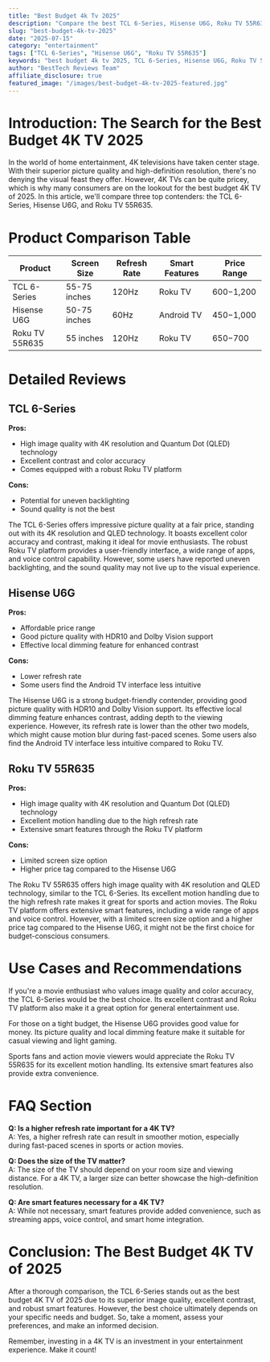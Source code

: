 ```yaml
---
title: "Best Budget 4k Tv 2025"
description: "Compare the best TCL 6-Series, Hisense U6G, Roku TV 55R635 and more. Find the perfect entertainment with our detailed reviews and recommendations."
slug: "best-budget-4k-tv-2025"
date: "2025-07-15"
category: "entertainment"
tags: ["TCL 6-Series", "Hisense U6G", "Roku TV 55R635"]
keywords: "best budget 4k tv 2025, TCL 6-Series, Hisense U6G, Roku TV 55R635"
author: "BestTech Reviews Team"
affiliate_disclosure: true
featured_image: "/images/best-budget-4k-tv-2025-featured.jpg"
---
```


# Introduction: The Search for the Best Budget 4K TV 2025

In the world of home entertainment, 4K televisions have taken center stage. With their superior picture quality and high-definition resolution, there's no denying the visual feast they offer. However, 4K TVs can be quite pricey, which is why many consumers are on the lookout for the best budget 4K TV of 2025. In this article, we'll compare three top contenders: the TCL 6-Series, Hisense U6G, and Roku TV 55R635.

# Product Comparison Table

| Product | Screen Size | Refresh Rate | Smart Features | Price Range |
| ------- | ----------- | ------------ | -------------- | ----------- |
| TCL 6-Series | 55-75 inches | 120Hz | Roku TV | $600-$1,200 |
| Hisense U6G | 50-75 inches | 60Hz | Android TV | $450-$1,000 |
| Roku TV 55R635 | 55 inches | 120Hz | Roku TV | $650-$700 |

# Detailed Reviews

## TCL 6-Series

**Pros:**
- High image quality with 4K resolution and Quantum Dot (QLED) technology
- Excellent contrast and color accuracy
- Comes equipped with a robust Roku TV platform

**Cons:**
- Potential for uneven backlighting
- Sound quality is not the best

The TCL 6-Series offers impressive picture quality at a fair price, standing out with its 4K resolution and QLED technology. It boasts excellent color accuracy and contrast, making it ideal for movie enthusiasts. The robust Roku TV platform provides a user-friendly interface, a wide range of apps, and voice control capability. However, some users have reported uneven backlighting, and the sound quality may not live up to the visual experience.

## Hisense U6G

**Pros:**
- Affordable price range
- Good picture quality with HDR10 and Dolby Vision support
- Effective local dimming feature for enhanced contrast

**Cons:**
- Lower refresh rate
- Some users find the Android TV interface less intuitive

The Hisense U6G is a strong budget-friendly contender, providing good picture quality with HDR10 and Dolby Vision support. Its effective local dimming feature enhances contrast, adding depth to the viewing experience. However, its refresh rate is lower than the other two models, which might cause motion blur during fast-paced scenes. Some users also find the Android TV interface less intuitive compared to Roku TV.

## Roku TV 55R635

**Pros:**
- High image quality with 4K resolution and Quantum Dot (QLED) technology
- Excellent motion handling due to the high refresh rate
- Extensive smart features through the Roku TV platform

**Cons:**
- Limited screen size option
- Higher price tag compared to the Hisense U6G

The Roku TV 55R635 offers high image quality with 4K resolution and QLED technology, similar to the TCL 6-Series. Its excellent motion handling due to the high refresh rate makes it great for sports and action movies. The Roku TV platform offers extensive smart features, including a wide range of apps and voice control. However, with a limited screen size option and a higher price tag compared to the Hisense U6G, it might not be the first choice for budget-conscious consumers.

# Use Cases and Recommendations

If you're a movie enthusiast who values image quality and color accuracy, the TCL 6-Series would be the best choice. Its excellent contrast and Roku TV platform also make it a great option for general entertainment use.

For those on a tight budget, the Hisense U6G provides good value for money. Its picture quality and local dimming feature make it suitable for casual viewing and light gaming.

Sports fans and action movie viewers would appreciate the Roku TV 55R635 for its excellent motion handling. Its extensive smart features also provide extra convenience.

# FAQ Section

**Q: Is a higher refresh rate important for a 4K TV?**  
A: Yes, a higher refresh rate can result in smoother motion, especially during fast-paced scenes in sports or action movies.

**Q: Does the size of the TV matter?**  
A: The size of the TV should depend on your room size and viewing distance. For a 4K TV, a larger size can better showcase the high-definition resolution.

**Q: Are smart features necessary for a 4K TV?**  
A: While not necessary, smart features provide added convenience, such as streaming apps, voice control, and smart home integration.

# Conclusion: The Best Budget 4K TV of 2025

After a thorough comparison, the TCL 6-Series stands out as the best budget 4K TV of 2025 due to its superior image quality, excellent contrast, and robust smart features. However, the best choice ultimately depends on your specific needs and budget. So, take a moment, assess your preferences, and make an informed decision. 

Remember, investing in a 4K TV is an investment in your entertainment experience. Make it count!